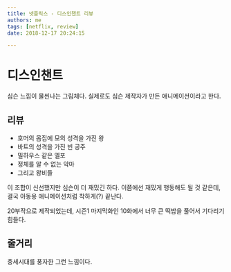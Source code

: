 ```yaml
---
title: 넷플릭스 - 디스인챈트 리뷰
authors: me
tags: [netflix, review]
date: 2018-12-17 20:24:15

---
```



# 디스인챈트

<ReactPlayer
  url="https://www.youtube.com/watch?v=YESPJGPMDFk"
  controls
  pip
  playsinline
/>

심슨 느낌이 물씬나는 그림체다.
실제로도 심슨 제작자가 만든 애니메이션이라고 한다.

## 리뷰

- 호머의 몸집에 모의 성격을 가진 왕
- 바트의 성격을 가진 빈 공주
- 밀하우스 같은 엘포
- 정체를 알 수 없는 악마
- 그리고 왕비들

이 조합이 신선했지만 심슨이 더 재밌긴 하다.
이쯤에선 재밌게 행동해도 될 것 같은데, 결국 아동용 애니메이션처럼 착하게(?) 끝난다.

20부작으로 제작되었는데, 시즌1 마지막화인 10화에서 너무 큰 떡밥을 풀어서 기다리기 힘들다.

## 줄거리

중세시대를 풍자한 그런 느낌이다.
